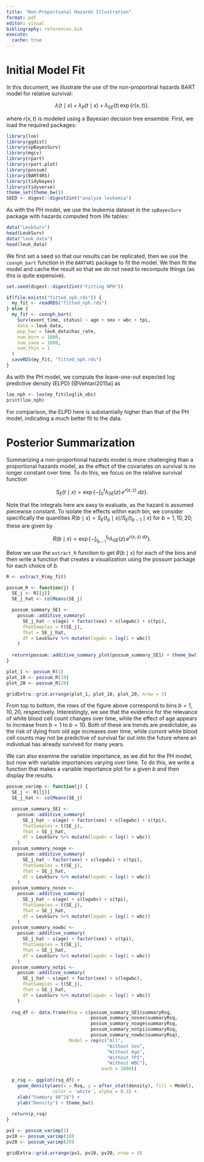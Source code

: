 ```yaml
---
title: "Non-Proportional Hazards Illustration"
format: pdf
editor: visual
bibliography: references.bib
execute:
  cache: true
---
```


# Initial Model Fit

In this document, we illustrate the use of the non-proportinal hazards BART model for relative survival:

$$
  \lambda(t \mid x) + \lambda_P(t \mid x) + 
    \lambda_{0E}(t) \, \exp\left\{r(x,t)\right\}.
$$

where $r(x,t)$ is modeled using a Bayesian decision tree ensemble. First, we load the required packages:

```r
library(loo)
library(ggdist)
library(spBayesSurv)
library(mgcv)
library(rpart)
library(rpart.plot)
library(possum)
library(BART4RS)
library(tidybayes)
library(tidyverse)
theme_set(theme_bw())
SEED <- digest::digest2int("analyze leukemia")
```

As with the PH model, we use the leukemia dataset in the `spBayesSurv` package with hazards computed from life tables:

```r
data("LeukSurv")
head(LeukSurv)
data("leuk_data")
head(leuk_data)
```

We first set a seed so that our results can be replicated, then we use the `coxnph_bart` function in the `BART4RS` package to fit the model. We then fit the model and cache the result so that we do not need to recompute things (as this is quite expensive).

```r
set.seed(digest::digest2int("Fitting NPH"))

if(file.exists("fitted_nph.rds")) {
  my_fit <- readRDS("fitted_nph.rds")
} else {
  my_fit <- coxnph_bart(
    Surv(event_time, status) ~ age + sex + wbc + tpi,
    data = leuk_data,
    pop_haz = leuk_data$haz_rate,
    num_burn = 1000,
    num_save = 1000,
    num_thin = 1
  )
  saveRDS(my_fit, "fitted_nph.rds")
}
```

As with the PH model, we compute the leave-one-out expected log predictive density (ELPD) [@Vehtari2015a] as

```r
loo_nph <- loo(my_fit$loglik_obs)
print(loo_nph)
```

For comparison, the ELPD here is substantially higher than that of the PH model, indicating a much better fit to the data.

# Posterior Summarization

Summarizing a non-proportional hazards model is more challenging than a proportional hazards model, as the effect of the covariates on survival is no longer constant over time. To do this, we focus on the relative survival function

$$
  S_E(t \mid x) = \exp\left\{-\int_0^t \lambda_{0E}(z) \, e^{r(x,z)} \ dz\right\}.
$$

Note that the integrals here are easy to evaluate, as the hazard is assumed piecewise constant. To isolate the effects within each bin, we consider specifically the quantities $R(b \mid x) = S_E(t_b \mid x) / S_E(t_{b-1} \mid x)$ for $b = 1, 10, 20$; these are given by

$$
  R(b \mid x) = \exp\left\{-\int_{t_{b-1}}^{t_b}
    \lambda_{0E}(z) \, e^{r(x,z) \ dz}\right\}.
$$

Below we use the `extract_R` function to get $R(b \mid x)$ for each of the bins and then write a function that creates a visualization using the possum package for each choice of $b$.

```r
R <- extract_R(my_fit)

possum_R <- function(j) {
  SE_j <- R[[j]]
  SE_j_hat <- colMeans(SE_j)

  possum_summary_SE1 <-
    possum::additive_summary(
      SE_j_hat ~ s(age) + factor(sex) + s(logwbc) + s(tpi),
      fhatSamples = t(SE_j),
      fhat = SE_j_hat,
      df = LeukSurv %>% mutate(logwbc = log(1 + wbc))
    )
  
  return(possum::additive_summary_plot(possum_summary_SE1) + theme_bw())
}

plot_1 <- possum_R(1)
plot_10 <- possum_R(10)
plot_20 <- possum_R(20)

gridExtra::grid.arrange(plot_1, plot_10, plot_20, nrow = 3)
```

From top to bottom, the rows of the figure above correspond to bins $b = 1, 10, 20$, respectively. Interestingly, we see that the evidence for the relevance of white blood cell count changes over time, while the effect of age appears to increase from $b = 1$ to $b = 10$. Both of these are trends are predictable, as the risk of dying from old age increases over time, while *current* white blood cell counts may not be predictive of survival far out into the future where an individual has already survived for many years.

We can also examine the variable importance, as we did for the PH model, but now with variable importances varying over time. To do this, we write a function that makes a variable importance plot for a given $b$ and then display the results.

```r
possum_varimp <- function(j) {
  SE_j <- R[[j]]
  SE_j_hat <- colMeans(SE_j)

  possum_summary_SE1 <-
    possum::additive_summary(
      SE_j_hat ~ s(age) + factor(sex) + s(logwbc) + s(tpi),
      fhatSamples = t(SE_j),
      fhat = SE_j_hat,
      df = LeukSurv %>% mutate(logwbc = log(1 + wbc))
    )
  possum_summary_noage <-
    possum::additive_summary(
      SE_j_hat ~ factor(sex) + s(logwbc) + s(tpi),
      fhatSamples = t(SE_j),
      fhat = SE_j_hat,
      df = LeukSurv %>% mutate(logwbc = log(1 + wbc))
    )
  possum_summary_nosex <-
    possum::additive_summary(
      SE_j_hat ~ s(age) + s(logwbc) + s(tpi),
      fhatSamples = t(SE_j),
      fhat = SE_j_hat,
      df = LeukSurv %>% mutate(logwbc = log(1 + wbc))
    )
  possum_summary_nowbc <-
    possum::additive_summary(
      SE_j_hat ~ s(age) + factor(sex) + s(tpi),
      fhatSamples = t(SE_j),
      fhat = SE_j_hat,
      df = LeukSurv %>% mutate(logwbc = log(1 + wbc))
    )
  possum_summary_notpi <-
    possum::additive_summary(
      SE_j_hat ~ s(age) + factor(sex) + s(logwbc),
      fhatSamples = t(SE_j),
      fhat = SE_j_hat,
      df = LeukSurv %>% mutate(logwbc = log(1 + wbc))
    )
  
  rsq_df <- data.frame(Rsq = c(possum_summary_SE1$summaryRsq,
                               possum_summary_nosex$summaryRsq,
                               possum_summary_noage$summaryRsq,
                               possum_summary_notpi$summaryRsq,
                               possum_summary_nowbc$summaryRsq),
                       Model = rep(c("All",
                                     "Without Sex",
                                     "Without Age",
                                     "Without TPI",
                                     "Without WBC"),
                                   each = 1000))
  
  p_rsq <- ggplot(rsq_df) +
    geom_density(aes(x = Rsq, y = after_stat(density), fill = Model),
                 color = 'white', alpha = 0.3) +
    xlab("Summary $R^2$") +
    ylab("Density") + theme_bw()
  
  return(p_rsq)
}

pv1 <- possum_varimp(1)
pv10 <- possum_varimp(10)
pv20 <- possum_varimp(20)

gridExtra::grid.arrange(pv1, pv10, pv20, nrow = 3)
```
